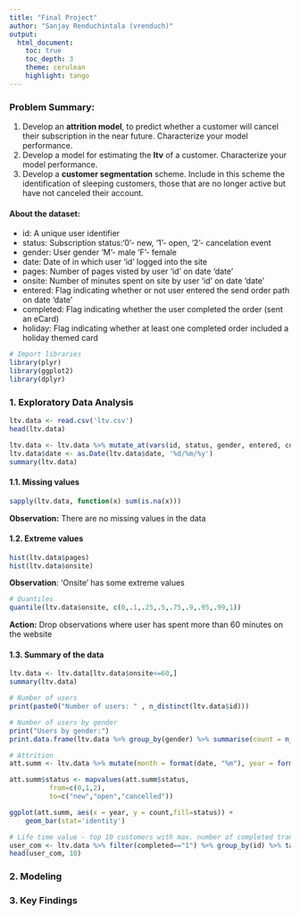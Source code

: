 ```yaml
---
title: "Final Project"
author: "Sanjay Renduchintala (vrenduch)"
output: 
  html_document:
    toc: true
    toc_depth: 3
    theme: cerulean
    highlight: tango
---
```


### Problem Summary:

1. Develop an **attrition model**, to predict whether a customer will cancel their subscription in the near future. Characterize your model performance.
2. Develop a model for estimating the **ltv** of a customer. Characterize your model performance.
3. Develop a **customer segmentation** scheme. Include in this scheme the identification of sleeping customers, those that are no longer active but have not canceled their account.

#### About the dataset:
- id: A unique user identifier
- status: Subscription status:‘0’- new, ‘1’- open, ‘2’- cancelation event
- gender: User gender ‘M’- male ‘F’- female
- date: Date of in which user ‘id’ logged into the site
- pages: Number of pages visted by user ‘id’ on date ‘date’
- onsite: Number of minutes spent on site by user ‘id’ on date ‘date’
- entered: Flag indicating whether or not user entered the send order path on date ‘date’
- completed: Flag indicating whether the user completed the order (sent an eCard)
- holiday: Flag indicating whether at least one completed order included a holiday themed card

```r
# Import libraries
library(plyr)
library(ggplot2)
library(dplyr)
```

### 1. Exploratory Data Analysis

```r
ltv.data <- read.csv('ltv.csv')
head(ltv.data)
```

```r
ltv.data <- ltv.data %>% mutate_at(vars(id, status, gender, entered, completed, holiday), funs(as.factor(.)))
ltv.data$date <- as.Date(ltv.data$date, '%d/%m/%y')
summary(ltv.data)
```

#### 1.1. Missing values

```r
sapply(ltv.data, function(x) sum(is.na(x)))
```
**Observation:** There are no missing values in the data

#### 1.2. Extreme values

```r
hist(ltv.data$pages)
hist(ltv.data$onsite)
```
**Observation**: 'Onsite' has some extreme values

```r
# Quantiles
quantile(ltv.data$onsite, c(0,.1,.25,.5,.75,.9,.95,.99,1))
```

**Action:** Drop observations where user has spent more than 60 minutes on the website

#### 1.3. Summary of the data

```r
ltv.data <- ltv.data[ltv.data$onsite<=60,]
summary(ltv.data)
```


```r
# Number of users
print(paste0("Number of users: " , n_distinct(ltv.data$id)))

# Number of users by gender
print("Users by gender:")
print.data.frame(ltv.data %>% group_by(gender) %>% summarise(count = n_distinct(id)))

```

```r
# Attrition
att.summ <- ltv.data %>% mutate(month = format(date, "%m"), year = format(date, "%Y")) %>% group_by(year, status) %>% summarise(count = n_distinct(id))

att.summ$status <- mapvalues(att.summ$status, 
          from=c(0,1,2), 
          to=c("new","open","cancelled"))

ggplot(att.summ, aes(x = year, y = count,fill=status)) +
    geom_bar(stat='identity')
```

```r
# Life time value - top 10 customers with max. number of completed transactions
user_com <- ltv.data %>% filter(completed=="1") %>% group_by(id) %>% tally(sort = T)
head(user_com, 10)
```

### 2. Modeling


### 3. Key Findings



